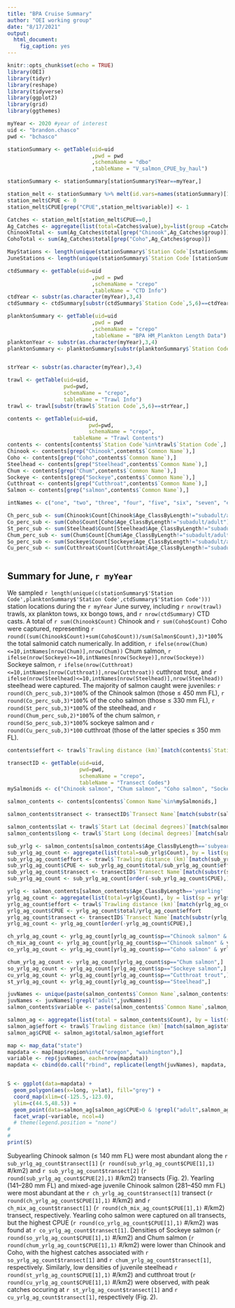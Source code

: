 ```yaml
---
title: "BPA Cruise Summary"
author: "OEI working group"
date: "8/17/2021"
output:
  html_document: 
    fig_caption: yes
---
```


```r
knitr::opts_chunk$set(echo = TRUE)
library(OEI)
library(tidyr)
library(reshape)
library(tidyverse)
library(ggplot2)
library(grid)
library(ggthemes)
```


```r
myYear <- 2020 #year of interest
uid <- "brandon.chasco"
pwd <- "bchasco"

stationSummary <- getTable(uid=uid
                           ,pwd = pwd
                           ,schemaName = "dbo"
                           ,tableName = "V_salmon_CPUE_by_haul")

stationSummary <- stationSummary[stationSummary$Year==myYear,]

station_melt <- stationSummary %>% melt(id.vars=names(stationSummary)[1:22])
station_melt$CPUE <- 0
station_melt$CPUE[grep("CPUE",station_melt$variable)] <- 1

Catches <- station_melt[station_melt$CPUE==0,]
Ag_Catches <- aggregate(list(total=Catches$value),by=list(group =Catches$variable), sum)
ChinookTotal <- sum(Ag_Catches$total[grep("Chinook",Ag_Catches$group)])
CohoTotal <- sum(Ag_Catches$total[grep("Coho",Ag_Catches$group)])

MayStations <- length(unique(stationSummary$`Station Code`[stationSummary$Month=="May"]))
JuneStations <- length(unique(stationSummary$`Station Code`[stationSummary$Month=="June"]))

ctdSummary <- getTable(uid=uid
                           ,pwd = pwd
                           ,schemaName = "crepo"
                           ,tableName = "CTD Info")
ctdYear <- substr(as.character(myYear),3,4)
ctdSummary <- ctdSummary[substr(ctdSummary$`Station Code`,5,6)==ctdYear,]

planktonSummary <- getTable(uid=uid
                           ,pwd = pwd
                           ,schemaName = "crepo"
                           ,tableName = "BPA HM_Plankton Length Data")
planktonYear <- substr(as.character(myYear),3,4)
planktonSummary <- planktonSummary[substr(planktonSummary$`Station Code`,5,6)==planktonYear,]


strYear <- substr(as.character(myYear),3,4)

trawl <- getTable(uid=uid,
                  pwd=pwd,
                  schemaName = "crepo",
                  tableName = "Trawl Info")
trawl <- trawl[substr(trawl$`Station Code`,5,6)==strYear,]

contents <- getTable(uid=uid,
                          pwd=pwd,
                          schemaName = "crepo",
                     tableName = "Trawl Contents")
contents <- contents[contents$`Station Code`%in%trawl$`Station Code`,]
Chinook <- contents[grep("Chinook",contents$`Common Name`),]
Coho <- contents[grep("Coho",contents$`Common Name`),]
Steelhead <- contents[grep("Steelhead",contents$`Common Name`),]
Chum <- contents[grep("Chum",contents$`Common Name`),]
Sockeye <- contents[grep("Sockeye",contents$`Common Name`),]
Cutthroat <- contents[grep("Cutthroat",contents$`Common Name`),]
Salmon <- contents[grep("salmon",contents$`Common Name`),]

intNames <- c("one", "two", "three", "four", "five", "six", "seven", "eight", "nine", "ten")

Ch_perc_sub <- sum(Chinook$Count[Chinook$Age_ClassByLength!="subadult/adult"])/sum(Chinook$Count)
Co_perc_sub <- sum(Coho$Count[Coho$Age_ClassByLength!="subadult/adult"])/sum(Coho$Count)
St_perc_sub <- sum(Steelhead$Count[Steelhead$Age_ClassByLength!="subadult/adult"])/sum(Steelhead$Count)
Chum_perc_sub <- sum(Chum$Count[Chum$Age_ClassByLength!="subadult/adult"])/sum(Chum$Count)
So_perc_sub <- sum(Sockeye$Count[Sockeye$Age_ClassByLength!="subadult/adult"])/sum(Sockeye$Count)
Cu_perc_sub <- sum(Cutthroat$Count[Cutthroat$Age_ClassByLength!="subadult/adult"])/sum(Cutthroat$Count)



```

## Summary for June, `r myYear`

We sampled `r length(unique(c(stationSummary$'Station Code',planktonSummary$'Station Code',ctdSummary$'Station Code')))` station locations during the `r myYear` June survey, including `r nrow(trawl)` trawls, xx plankton tows, xx bongo tows, and `r nrow(ctdSummary)` CTD casts.  A total of `r sum(Chinook$Count)` Chinook and `r sum(Coho$Count)` Coho were captured, representing `r round((sum(Chinook$Count)+sum(Coho$Count))/sum(Salmon$Count),3)*100`% the total salmonid catch numerically. In addition, `r ifelse(nrow(Chum)<=10,intNames[nrow(Chum)],nrow(Chum))` Chum salmon, `r ifelse(nrow(Sockeye)<=10,intNames[nrow(Sockeye)],nrow(Sockeye))` Sockeye salmon,  `r ifelse(nrow(Cutthroat)<=10,intNames[nrow(Cutthroat)],nrow(Cutthroat))` cutthroat trout, and `r ifelse(nrow(Steelhead)<=10,intNames[nrow(Steelhead)],nrow(Steelhead))` steelhead were captured. The majority of salmon caught were juveniles: `r round(Ch_perc_sub,3)*100`% of the Chinook salmon (those ≤ 450 mm FL), `r round(Co_perc_sub,3)*100`% of the coho salmon (those ≤ 330 mm FL), `r round(St_perc_sub,3)*100`% of the steelhead, and `r round(Chum_perc_sub,2)*100`% of the chum salmon, `r round(So_perc_sub,3)*100`% sockeye salmon and `r round(Cu_perc_sub,3)*100` cutthroat (those of the latter species ≤ 350 mm FL).

```r

contents$effort <- trawl$`Trawling distance (km)`[match(contents$`Station Code`,trawl$`Station Code`)]

transectID <- getTable(uid=uid,
                       pwd=pwd,
                       schemaName = "crepo",
                       tableName = "Transect Codes")
mySalmonids <- c("Chinook salmon", "Chum salmon", "Coho salmon", "Sockeye salmon", "Cutthroat trout", "Steelhead")

salmon_contents <- contents[contents$`Common Name`%in%mySalmonids,]

salmon_contents$transect <- transectID$`Transect Name`[match(substr(salmon_contents$'Station Code',7,8),transectID$`Transect Code`)]

salmon_contents$lat <- trawl$`Start Lat (decimal degrees)`[match(salmon_contents$`Station Code`,trawl$`Station Code`)]
salmon_contents$long <- trawl$`Start Long (decimal degrees)`[match(salmon_contents$`Station Code`,trawl$`Station Code`)]

sub_yrlg <- salmon_contents[salmon_contents$Age_ClassByLength=='subyearling',]
sub_yrlg_ag_count <- aggregate(list(total=sub_yrlg$Count), by = list(sp = sub_yrlg$`Common Name`, station = sub_yrlg$`Station Code`), sum)
sub_yrlg_ag_count$effort <- trawl$`Trawling distance (km)`[match(sub_yrlg_ag_count$station,trawl$`Station Code`)]
sub_yrlg_ag_count$CPUE <- sub_yrlg_ag_count$total/sub_yrlg_ag_count$effort
sub_yrlg_ag_count$transect <- transectID$`Transect Name`[match(substr(sub_yrlg_ag_count$station,7,8),transectID$`Transect Code`)]
sub_yrlg_ag_count <- sub_yrlg_ag_count[order(-sub_yrlg_ag_count$CPUE),]

yrlg <- salmon_contents[salmon_contents$Age_ClassByLength=='yearling' | salmon_contents$Age_ClassByLength=='juvenile' | salmon_contents$Age_ClassByLength=='mixed age juvenile',]
yrlg_ag_count <- aggregate(list(total=yrlg$Count), by = list(sp = yrlg$`Common Name`, station = yrlg$`Station Code`, age=yrlg$Age_ClassByLength), sum)
yrlg_ag_count$effort <- trawl$`Trawling distance (km)`[match(yrlg_ag_count$station,trawl$`Station Code`)]
yrlg_ag_count$CPUE <- yrlg_ag_count$total/yrlg_ag_count$effort
yrlg_ag_count$transect <- transectID$`Transect Name`[match(substr(yrlg_ag_count$station,7,8),transectID$`Transect Code`)]
yrlg_ag_count <- yrlg_ag_count[order(-yrlg_ag_count$CPUE),]

ch_yrlg_ag_count <- yrlg_ag_count[yrlg_ag_count$sp=="Chinook salmon" & yrlg_ag_count$age=="yearling",]
ch_mix_ag_count <- yrlg_ag_count[yrlg_ag_count$sp=="Chinook salmon" & yrlg_ag_count$age=="mixed age juvenile",]
co_yrlg_ag_count <- yrlg_ag_count[yrlg_ag_count$sp=="Coho salmon" & yrlg_ag_count$age=="yearling",]

chum_yrlg_ag_count <- yrlg_ag_count[yrlg_ag_count$sp=="Chum salmon",]
so_yrlg_ag_count <- yrlg_ag_count[yrlg_ag_count$sp=="Sockeye salmon",]
cu_yrlg_ag_count <- yrlg_ag_count[yrlg_ag_count$sp=="Cutthroat trout",]
st_yrlg_ag_count <- yrlg_ag_count[yrlg_ag_count$sp=="Steelhead",]

juvNames <- unique(paste(salmon_contents$`Common Name`,salmon_contents$Age_ClassByLength))
juvNames <- juvNames[!grepl("adult",juvNames)]
salmon_contents$variable <- paste(salmon_contents$`Common Name`,salmon_contents$Age_ClassByLength)

salmon_ag <- aggregate(list(total = salmon_contents$Count), by = list(station=salmon_contents$`Station Code`, variable=salmon_contents$variable, lat = salmon_contents$lat, long = salmon_contents$long), sum)
salmon_ag$effort <- trawl$`Trawling distance (km)`[match(salmon_ag$station,trawl$`Station Code`)]
salmon_ag$CPUE <- salmon_ag$total/salmon_ag$effort  

map <- map_data("state")
mapdata <- map[map$region%in%c("oregon", "washington"),]
variable <- rep(juvNames, each=nrow(mapdata))
mapdata <- cbind(do.call("rbind", replicate(length(juvNames), mapdata, simplify = FALSE)),variable)


S <- ggplot(data=mapdata) +
  geom_polygon(aes(x=long, y=lat), fill="grey") +
  coord_map(xlim=c(-125.5,-123.0),
  ylim=c(44.5,48.5)) +
  geom_point(data=salmon_ag[salmon_ag$CPUE>0 & !grepl("adult",salmon_ag$variable),], aes(x = long, y=lat, size=CPUE), pch=1, inherit.aes = FALSE) +
  facet_wrap(~variable, ncol=4)
  # theme(legend.position = "none")
#   
# 
print(S)

```

  Subyearling Chinook salmon (≤ 140 mm FL) were most abundant along the `r sub_yrlg_ag_count$transect[1]` (`r round(sub_yrlg_ag_count$CPUE[1],1)` #/km2) and `r sub_yrlg_ag_count$transect[2]` (`r round(sub_yrlg_ag_count$CPUE[2],1)` #/km2) transects (Fig. 2).  Yearling (141–280 mm FL) and mixed-age juvenile Chinook salmon (281–450 mm FL) were most abundant at the `r ch_yrlg_ag_count$transect[1]` transect (`r round(ch_yrlg_ag_count$CPUE[1],1)` #/km2)  and `r ch_mix_ag_count$transect[1]` (`r round(ch_mix_ag_count$CPUE[1],1)` #/km2) transect, respectively.  Yearling coho salmon were captured on all transects, but the highest CPUE (`r round(co_yrlg_ag_count$CPUE[1],1)` #/km2) was found at `r co_yrlg_ag_count$transect[1]`.  Densities of Sockeye salmon (`r round(so_yrlg_ag_count$CPUE[1],1)` #/km2) and Chum salmon (`r round(chum_yrlg_ag_count$CPUE[1],1)` #/km2) were lower than Chinook and Coho, with the highest catches associated with `r so_yrlg_ag_count$transect[1]` and `r chum_yrlg_ag_count$transect[1]`, respectively. Similarly, low densities of juvenile steelhead `r round(st_yrlg_ag_count$CPUE[1],1)` #/km2) and cutthroat trout (`r round(cu_yrlg_ag_count$CPUE[1],1)` #/km2) were observed, with peak catches occuring at `r st_yrlg_ag_count$transect[1]` and `r cu_yrlg_ag_count$transect[1]`, respectively (Fig. 2).
\ref{fig:summaryStationPlot}